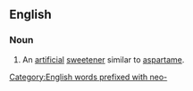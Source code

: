 ==English==

===Noun===
{{wikipedia}}
{{en-noun|-}}

# An [[artificial]] [[sweetener]] similar to [[aspartame]].

[[Category:English words prefixed with neo-]]